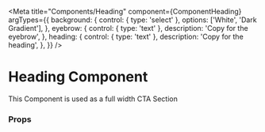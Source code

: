 

<Meta
  title="Components/Heading"
  component={ComponentHeading}
  argTypes={{
    background: {
      control: { type: 'select' },
      options: ['White', 'Dark Gradient'],
    },
    eyebrow: {
      control: { type: 'text' },
      description: 'Copy for the eyebrow',
    },
    heading: {
      control: { type: 'text' },
      description: 'Copy for the heading',
    },
  }}
/>

# Heading Component

This Component is used as a full width CTA Section

<Canvas>
  <Story name="Heading" story={stories.componentHeading} />
</Canvas>

### Props

<ArgsTable story="Heading" />
